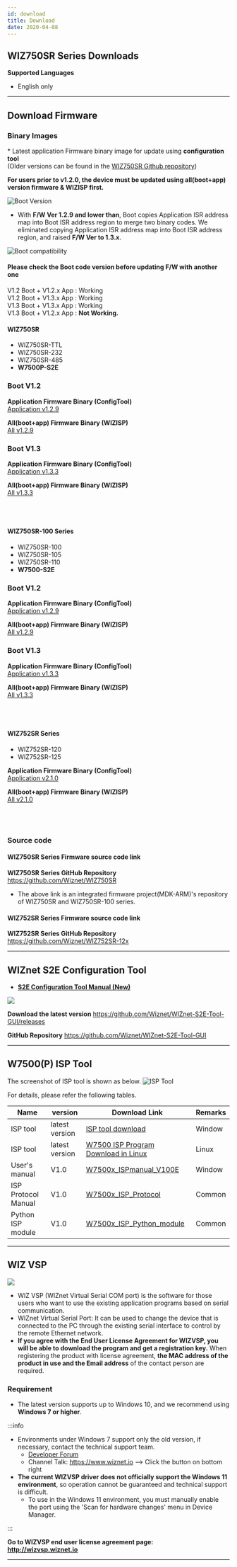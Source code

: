 ```yaml
---
id: download
title: Download
date: 2020-04-08
---
```


## WIZ750SR Series Downloads

**Supported Languages**
   * English only

-----

## Download Firmware

### Binary Images

\* Latest application Firmware binary image for update using
**configuration tool**  
(Older versions can be found in the [WIZ750SR Github repository](https://github.com/Wiznet/WIZ750SR/releases))

**For users prior to v1.2.0,
the device must be updated using all(boot+app) version firmware & WIZISP
first.**

![Boot Version](https://user-images.githubusercontent.com/9648281/70778776-62690000-1dc6-11ea-8cc0-d205659312ba.png)

  - With **F/W Ver 1.2.9 and lower than**, Boot copies Application ISR
    address map into Boot ISR address region to merge two binary codes.
    We eliminated copying Application ISR address map into Boot ISR
    address region, and raised **F/W Ver to 1.3.x**.

![Boot compatibility](https://user-images.githubusercontent.com/9648281/70020315-94f94880-15cf-11ea-89cd-6bb3b2f1b7f1.png)

#### Please check the Boot code version before updating F/W with another one

V1.2 Boot + V1.2.x App : Working  
V1.2 Boot + V1.3.x App : Working  
V1.3 Boot + V1.3.x App : Working  
V1.3 Boot + V1.2.x App : **Not Working.**

#### WIZ750SR

  - WIZ750SR-TTL
  - WIZ750SR-232
  - WIZ750SR-485
  - **W7500P-S2E**

### Boot V1.2

**Application Firmware Binary (ConfigTool)**  
[Application v1.2.9](https://github.com/Wiznet/WIZ750SR/releases/download/v1.2.9/WIZ750SRv129.bin)

**All(boot+app) Firmware Binary (WIZISP)**  
[All v1.2.9](https://github.com/Wiznet/WIZ750SR/releases/download/v1.2.9/WIZ750SRv129_incl_Boot.bin)

### Boot V1.3

**Application Firmware Binary (ConfigTool)**  
[Application v1.3.3](https://github.com/Wiznet/WIZ750SR/releases/download/v1.3.3/WIZ750SRv133.bin)

**All(boot+app) Firmware Binary (WIZISP)**  
[All v1.3.3](https://github.com/Wiznet/WIZ750SR/releases/download/v1.3.3/WIZ750SRv133_incl_Boot.bin)<br /><br /><br /><br />

#### WIZ750SR-100 Series

  - WIZ750SR-100
  - WIZ750SR-105
  - WIZ750SR-110
  - **W7500-S2E**

### Boot V1.2

**Application Firmware Binary (ConfigTool)**  
[Application v1.2.9](https://github.com/Wiznet/WIZ750SR/releases/download/v1.2.9/WIZ750SR-1xxv129.bin)

**All(boot+app) Firmware Binary (WIZISP)**  
[All v1.2.9](https://github.com/Wiznet/WIZ750SR/releases/download/v1.2.9/WIZ750SR-1xxv129_incl_Boot.bin)


### Boot V1.3

**Application Firmware Binary (ConfigTool)**  
[Application v1.3.3](https://github.com/Wiznet/WIZ750SR/releases/download/v1.3.3/WIZ750SR-1xxv133.bin)

**All(boot+app) Firmware Binary (WIZISP)**  
[All v1.3.3](https://github.com/Wiznet/WIZ750SR/releases/download/v1.3.3/WIZ750SR-1xxv133_incl_Boot.bin)<br /><br /><br /><br />

#### WIZ752SR Series

  - WIZ752SR-120
  - WIZ752SR-125

**Application Firmware Binary
(ConfigTool)**  
<a href="/img/products/wiz750sr/download/wiz752sr_app_v2.1.0.zip" target="_blank">Application v2.1.0</a>

**All(boot+app) Firmware Binary (WIZISP)**  
<a href="/img/products/wiz750sr/download/wiz752sr_all_v2.1.0.zip" target="_blank">All v2.1.0</a><br /><br /><br /><br />

### Source code

#### WIZ750SR Series Firmware source code link

**WIZ750SR Series GitHub Repository**  
https://github.com/Wiznet/WIZ750SR


  - The above link is an integrated firmware project(MDK-ARM)'s
    repository of WIZ750SR and WIZ750SR-100 series.

#### WIZ752SR Series Firmware source code link

**WIZ752SR Series GitHub Repository**  
https://github.com/Wiznet/WIZ752SR-12x

-----

## WIZnet S2E Configuration Tool

  - **[S2E Configuration Tool Manual (New)](./Configuration-Tool-Manual-New-EN.mdx)**


![](/img/products/wiz750sr/download/wizconfig_main_v1.0.0.png) 

**Download the latest version**
https://github.com/Wiznet/WIZnet-S2E-Tool-GUI/releases

 **GitHub Repository**
https://github.com/Wiznet/WIZnet-S2E-Tool-GUI

-----

## W7500(P) ISP Tool

The screenshot of ISP tool is shown as below.
![ISP Tool](/img/products/w7500/documents/appnote/picture0.png)

For details, please refer the following tables.

| Name                | version        | Download Link                                                                                                                    | Remarks |
| ------------------- | -------------- | -------------------------------------------------------------------------------------------------------------------------------- | ------- |
| ISP tool            | latest version | <a href="/img/products/w7500/documents/appnote/w7500_isp_20180731.zip" target="_blank">ISP tool download</a> | Window  |
| ISP tool            | latest version | [W7500 ISP Program Download in Linux](https://github.com/Wiznet/W7500_ISP)                                                       | Linux   |
| User's manual       | V1.0           | <a href="/img/products/w7500/documents/appnote/w7500x_ispmanual_v100e_v2.pdf" target="_blank">W7500x\_ISPmanual\_V100E</a>                                     | Window  |
| ISP Protocol Manual | V1.0           | <a href="/img/products/w7500/documents/appnote/w7500x_isp_communication_protocol_v1_0.pdf" target="_blank">W7500x\_ISP\_Protocol</a>                           | Common  |
| Python ISP module   | V1.0           | <a href="/img/products/w7500/documents/appnote/w7500isp.zip" target="_blank">W7500x\_ISP\_Python\_module</a>                                             | Common  |

-----

## WIZ VSP

![](/img/products/wiz750sr/usermanual/wiz_vsp.jpg) 


  - WIZ VSP (WIZnet Virtual Serial COM port) is the software for those users who want to use the existing application programs based on serial communication.
  - WIZnet Virtual Serial Port: It can be used to change the device that is connected to the PC through the existing serial interface to control by the remote Ethernet network.
  - **If you agree with the End User License Agreement for WIZVSP, you will be able to download the program and get a registration key.** When registering the product with license agreement, **the MAC address of the product in use and the Email address** of the contact person are required.

### Requirement

* The latest version supports up to Windows 10, and we recommend using **Windows 7 or higher**.

:::info

* Environments under Windows 7 support only the old version, if necessary, contact the technical support team.
  * [Developer Forum](https://maker.wiznet.io/forum)
  * Channel Talk: https://www.wiznet.io --> Click the button on bottom right
* **The current WIZVSP driver does not officially support the Windows 11 environment**, so operation cannot be guaranteed and technical support is difficult.
  * To use in the Windows 11 environment, you must manually enable the port using the 'Scan for hardware changes' menu in Device Manager.

:::

**Go to WIZVSP end user license agreement page:**  
**http://wizvsp.wiznet.io**

-----
